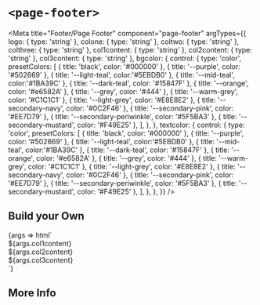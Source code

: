 


# `<page-footer>`

<Meta
  title="Footer/Page Footer"
  component="page-footer"
  argTypes={{
    logo: { type: 'string' },
    colone: { type: 'string' },
    coltwo: { type: 'string' },
    colthree: { type: 'string' },
    col1content: { type: 'string' },
    col2content: { type: 'string' },
    col3content: { type: 'string' },
    bgcolor: {
      control: {
        type: 'color',
        presetColors: [
          { title: 'black', color: '#000000' },
          { title: '--purple', color: '#502669' },
          { title: '--light-teal', color:'#5EBDB0' },
          { title: '--mid-teal', color:'#1BA39C' },
          { title: '--dark-teal', color: '#15847F' },
          { title: '--orange', color: '#e6582A' },
          { title: '--grey', color: '#444' },
          { title: '--warm-grey', color: '#C1C1C1' },
          { title: '--light-grey', color: '#E8E8E2' },
          { title: '--secondary-navy', color: '#0C2F46' },
          { title: '--secondary-pink', color: '#EE7D79' },
          { title: '--secondary-periwinkle', color: '#5F5BA3' },
          { title: '--secondary-mustard', color: '#F49E25' },
        ],
      },
    },
    textcolor: {
      control: {
        type: 'color',
        presetColors: [
          { title: 'black', color: '#000000' },
          { title: '--purple', color: '#502669' },
          { title: '--light-teal', color:'#5EBDB0' },
          { title: '--mid-teal', color:'#1BA39C' },
          { title: '--dark-teal', color: '#15847F' },
          { title: '--orange', color: '#e6582A' },
          { title: '--grey', color: '#444' },
          { title: '--warm-grey', color: '#C1C1C1' },
          { title: '--light-grey', color: '#E8E8E2' },
          { title: '--secondary-navy', color: '#0C2F46' },
          { title: '--secondary-pink', color: '#EE7D79' },
          { title: '--secondary-periwinkle', color: '#5F5BA3' },
          { title: '--secondary-mustard', color: '#F49E25' },
        ],
      },
    },
  }}
/>

## Build your Own

<Canvas withToolbar={true} isExpanded withSource="open">
  <Story name="Build Your Own" component="page-footer" args={{
    bgcolor: '',
    textcolor: '',
    logo: '',
    colone: 'One',
    coltwo: 'Two',
    colthree: 'Three',
    col1content: 'The first column',
    col2content: 'The second column',
    col3content: 'The third column',
  }}>
    {args => html`
      <page-footer
          bgcolor="${ifDefined(args.bgcolor || undefined)}"
          textcolor="${ifDefined(args.textcolor || undefined)}"
          logo="${ifDefined(args.logo || undefined)}"
          colone="${args.colone}"
          coltwo="${args.coltwo}"
          colthree="${args.colthree}">
        <div slot="col1">${args.col1content}</div>
        <div slot="col2">${args.col2content}</div>
        <div slot="col3">${args.col3content}</div>
      </page-footer>
    `}
  </Story>
</Canvas>

<ArgsTable story="Build Your Own"/>

## More Info

<Description markdown={readme} />
